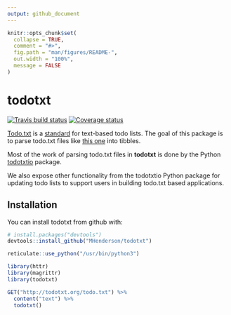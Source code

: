 ```yaml
---
output: github_document
---
```


```r
knitr::opts_chunk$set(
  collapse = TRUE,
  comment = "#>",
  fig.path = "man/figures/README-",
  out.width = "100%",
  message = FALSE
)
```

# todotxt

[![Travis build status](https://travis-ci.org/MHenderson/todotxt.svg?branch=master)](https://travis-ci.org/MHenderson/todotxt)
[![Coverage status](https://codecov.io/gh/MHenderson/todotxt/branch/master/graph/badge.svg)](https://codecov.io/github/MHenderson/todotxt?branch=master)

[Todo.txt](http://todotxt.org/) is a
[standard](https://github.com/todotxt/todo.txt) for text-based todo lists.
The goal of this package is to parse todo.txt files like
[this one](http://todotxt.org/todo.txt) into tibbles.

Most of the work of parsing todo.txt files in **todotxt** is done by the
Python [todotxtio](https://github.com/EpocDotFr/todotxtio) package.

We also expose other functionality from the todotxtio Python package for
updating todo lists to support users in building todo.txt based applications.

## Installation

You can install todotxt from github with:

```r
# install.packages("devtools")
devtools::install_github("MHenderson/todotxt")
```

```r
reticulate::use_python("/usr/bin/python3")
```

```r
library(httr)
library(magrittr)
library(todotxt)

GET("http://todotxt.org/todo.txt") %>%
  content("text") %>%
  todotxt()
```
